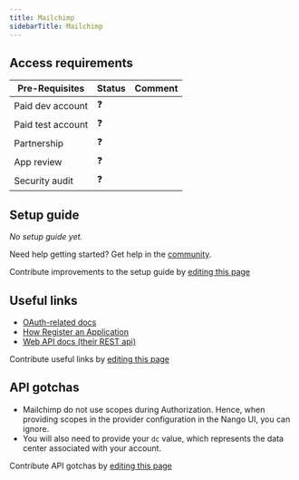 ```yaml
---
title: Mailchimp
sidebarTitle: Mailchimp
---
```



<Overview />
<PreBuiltTooling />
<PreBuiltUseCases />

## Access requirements
| Pre-Requisites | Status | Comment|
| - | - | - |
| Paid dev account | ❓ |  |
| Paid test account | ❓ |  |
| Partnership | ❓ | |
| App review | ❓ |  |
| Security audit | ❓ | |


## Setup guide

_No setup guide yet._

<Tip>Need help getting started? Get help in the [community](https://nango.dev/slack).</Tip>

<Note>Contribute improvements to the setup guide by [editing this page](https://github.com/nangohq/nango/tree/master/docs-v2/integrations/all/mailchimp.mdx)</Note>


## Useful links

-   [OAuth-related docs](https://mailchimp.com/developer/marketing/guides/access-user-data-oauth-2)
-   [How Register an Application](https://mailchimp.com/developer/marketing/guides/access-user-data-oauth-2/#register-your-application)
-   [Web API docs (their REST api)](https://mailchimp.com/developer/marketing/api/root/)

<Note>Contribute useful links by [editing this page](https://github.com/nangohq/nango/tree/master/docs-v2/integrations/all/mailchimp.mdx)</Note>

## API gotchas

-   Mailchimp do not use scopes during Authorization. Hence, when providing scopes in the provider configuration in the Nango UI, you can ignore.
-   You will also need to provide your `dc` value, which represents the data center associated with your account.

<Note>Contribute API gotchas by [editing this page](https://github.com/nangohq/nango/tree/master/docs-v2/integrations/all/mailchimp.mdx)</Note>
